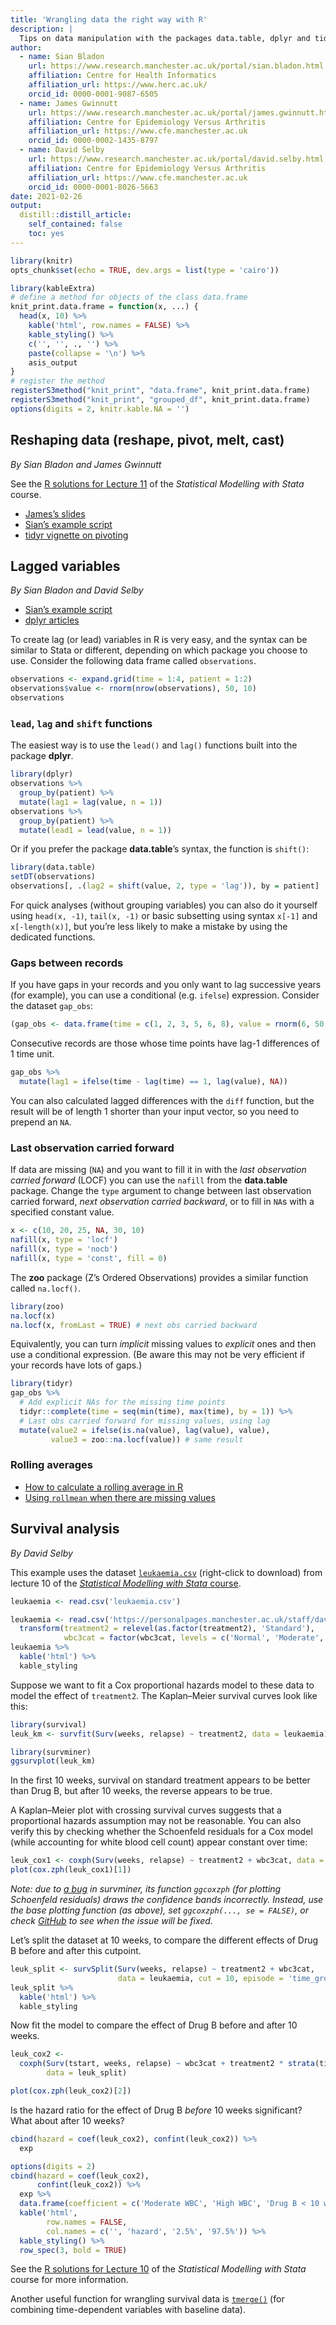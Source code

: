 ```yaml
---
title: 'Wrangling data the right way with R'
description: |
  Tips on data manipulation with the packages data.table, dplyr and tidyr, including reshaping data, creating lagged variables and preparing data for survival analysis.
author:
  - name: Sian Bladon
    url: https://www.research.manchester.ac.uk/portal/sian.bladon.html
    affiliation: Centre for Health Informatics
    affiliation_url: https://www.herc.ac.uk/
    orcid_id: 0000-0001-9087-6505
  - name: James Gwinnutt
    url: https://www.research.manchester.ac.uk/portal/james.gwinnutt.html
    affiliation: Centre for Epidemiology Versus Arthritis
    affiliation_url: https://www.cfe.manchester.ac.uk
    orcid_id: 0000-0002-1435-8797
  - name: David Selby
    url: https://www.research.manchester.ac.uk/portal/david.selby.html
    affiliation: Centre for Epidemiology Versus Arthritis
    affiliation_url: https://www.cfe.manchester.ac.uk
    orcid_id: 0000-0001-8026-5663
date: 2021-02-26
output:
  distill::distill_article:
    self_contained: false
    toc: yes
---
```


```r
library(knitr)
opts_chunk$set(echo = TRUE, dev.args = list(type = 'cairo'))

library(kableExtra)
# define a method for objects of the class data.frame
knit_print.data.frame = function(x, ...) {
  head(x, 10) %>%
    kable('html', row.names = FALSE) %>%
    kable_styling() %>%
    c('', '', ., '') %>%
    paste(collapse = '\n') %>%
    asis_output
}
# register the method
registerS3method("knit_print", "data.frame", knit_print.data.frame)
registerS3method("knit_print", "grouped_df", knit_print.data.frame)
options(digits = 2, knitr.kable.NA = '')
```

## Reshaping data (reshape, pivot, melt, cast)

_By Sian Bladon and James Gwinnutt_

See the [R solutions for Lecture 11](https://personalpages.manchester.ac.uk/staff/david.selby/stata/2021-02-02-refinements/#reshaping-data) of the _Statistical Modelling with Stata_ course.

- [James's slides](Reshaping data using R - J Gwinnutt.pptx) <i class="fas fa-file-powerpoint" title=".pptx"></i>
- [Sian's example script](r_thritis_feb2021.html) <i class="fab fa-r-project" title=".R"></i>
- [tidyr vignette on pivoting](https://tidyr.tidyverse.org/articles/pivot.html)

## Lagged variables

_By Sian Bladon and David Selby_

- [Sian's example script](r_thritis_feb2021.html) <i class="fab fa-r-project" title=".R"></i>
- [dplyr articles](https://dplyr.tidyverse.org/articles/index.html)

To create lag (or lead) variables in R is very easy, and the syntax can be similar to Stata or different, depending on which package you choose to use.
Consider the following data frame called `observations`.

```r
observations <- expand.grid(time = 1:4, patient = 1:2)
observations$value <- rnorm(nrow(observations), 50, 10)
observations
```
### `lead`, `lag` and `shift` functions

The easiest way is to use the `lead()` and `lag()` functions built into the package **dplyr**.

```r
library(dplyr)
observations %>%
  group_by(patient) %>%
  mutate(lag1 = lag(value, n = 1))
observations %>%
  group_by(patient) %>%
  mutate(lead1 = lead(value, n = 1))
```
Or if you prefer the package **data.table**'s syntax, the function is `shift()`:

```r
library(data.table)
setDT(observations)
observations[, .(lag2 = shift(value, 2, type = 'lag')), by = patient]
```

For quick analyses (without grouping variables) you can also do it yourself using `head(x, -1)`, `tail(x, -1)` or basic subsetting using syntax `x[-1]` and `x[-length(x)]`, but you're less likely to make a mistake by using the dedicated functions.

### Gaps between records

If you have gaps in your records and you only want to lag successive years (for example), you can use a conditional (e.g. `ifelse`) expression.
Consider the dataset `gap_obs`:

```r
(gap_obs <- data.frame(time = c(1, 2, 3, 5, 6, 8), value = rnorm(6, 50, 10)))
```

Consecutive records are those whose time points have lag-1 differences of 1 time unit.

```r
gap_obs %>%
  mutate(lag1 = ifelse(time - lag(time) == 1, lag(value), NA))
```

You can also calculated lagged differences with the `diff` function, but the result will be of length 1 shorter than your input vector, so you need to prepend an `NA`.

### Last observation carried forward

If data are missing (`NA`) and you want to fill it in with the _last observation carried forward_ (LOCF) you can use the `nafill` from the **data.table** package.
Change the `type` argument to change between last observation carried forward, _next observation carried backward_, or to fill in `NA`s with a specified constant value.

```r
x <- c(10, 20, 25, NA, 30, 10)
nafill(x, type = 'locf')
nafill(x, type = 'nocb')
nafill(x, type = 'const', fill = 0)
```

The **zoo** package (Z's Ordered Observations) provides a similar function called `na.locf()`.

```r
library(zoo)
na.locf(x)
na.locf(x, fromLast = TRUE) # next obs carried backward
```

Equivalently, you can turn _implicit_ missing values to _explicit_ ones and then use a conditional expression.
(Be aware this may not be very efficient if your records have lots of gaps.)

```r
library(tidyr)
gap_obs %>%
  # Add explicit NAs for the missing time points
  tidyr::complete(time = seq(min(time), max(time), by = 1)) %>%
  # Last obs carried forward for missing values, using lag
  mutate(value2 = ifelse(is.na(value), lag(value), value),
         value3 = zoo::na.locf(value)) # same result
```

### Rolling averages

- [How to calculate a rolling average in R](https://www.storybench.org/how-to-calculate-a-rolling-average-in-r/)
- [Using `rollmean` when there are missing values](https://stackoverflow.com/questions/17765001/using-rollmean-when-there-are-missing-values-na)

## Survival analysis

*By David Selby*

This example uses the dataset [`leukaemia.csv`](https://personalpages.manchester.ac.uk/staff/david.selby/stata/2021-02-01-survival/leukaemia.csv) (right-click to download) from lecture 10 of the [_Statistical Modelling with Stata_ course](https://personalpages.manchester.ac.uk/staff/mark.lunt/stats_course.html).

```r
leukaemia <- read.csv('leukaemia.csv')
```

```r
leukaemia <- read.csv('https://personalpages.manchester.ac.uk/staff/david.selby/stata/2021-02-01-survival/leukaemia.csv') %>%
  transform(treatment2 = relevel(as.factor(treatment2), 'Standard'),
            wbc3cat = factor(wbc3cat, levels = c('Normal', 'Moderate', 'High')))
leukaemia %>%
  kable('html') %>%
  kable_styling
```

Suppose we want to fit a Cox proportional hazards model to these data to model the effect of `treatment2`.
The Kaplan--Meier survival curves look like this:

```r
library(survival)
leuk_km <- survfit(Surv(weeks, relapse) ~ treatment2, data = leukaemia)

library(survminer)
ggsurvplot(leuk_km)
```

In the first 10 weeks, survival on standard treatment appears to be better than Drug B, but after 10 weeks, the reverse appears to be true.

A Kaplan--Meier plot with crossing survival curves suggests that a proportional hazards assumption may not be reasonable.
You can also verify this by checking whether the Schoenfeld residuals for a Cox model (while accounting for white blood cell count) appear constant over time:

```r
leuk_cox1 <- coxph(Surv(weeks, relapse) ~ treatment2 + wbc3cat, data = leukaemia)
plot(cox.zph(leuk_cox1)[1])
```
*Note: due to [a bug](https://github.com/kassambara/survminer/issues/444) in survminer, its function `ggcoxzph` (for plotting Schoenfeld residuals) draws the confidence bands incorrectly. Instead, use the base plotting function (as above), set `ggcoxzph(..., se = FALSE)`, or check [GitHub](https://github.com/kassambara/survminer/issues/444) to see when the issue will be fixed.*

Let's split the dataset at 10 weeks, to compare the different effects of Drug B before and after this cutpoint.

```r
leuk_split <- survSplit(Surv(weeks, relapse) ~ treatment2 + wbc3cat,
                        data = leukaemia, cut = 10, episode = 'time_group')
leuk_split %>%
  kable('html') %>%
  kable_styling
```
Now fit the model to compare the effect of Drug B before and after 10 weeks.

```r
leuk_cox2 <-
  coxph(Surv(tstart, weeks, relapse) ~ wbc3cat + treatment2 * strata(time_group),
        data = leuk_split)

plot(cox.zph(leuk_cox2)[2])
```

Is the hazard ratio for the effect of Drug B _before_ 10 weeks significant?
What about after 10 weeks?

```r
cbind(hazard = coef(leuk_cox2), confint(leuk_cox2)) %>%
  exp
```

```r
options(digits = 2)
cbind(hazard = coef(leuk_cox2),
      confint(leuk_cox2)) %>%
  exp %>%
  data.frame(coefficient = c('Moderate WBC', 'High WBC', 'Drug B < 10 wks', 'Drug B >= 10 wks'), .) %>%
  kable('html',
        row.names = FALSE,
        col.names = c('', 'hazard', '2.5%', '97.5%')) %>%
  kable_styling() %>%
  row_spec(3, bold = TRUE)
```

See the [R solutions for Lecture 10](https://personalpages.manchester.ac.uk/staff/david.selby/stata/2021-02-01-survival/#non-proportional-hazards) of the _Statistical Modelling with Stata_ course for more information.

Another useful function for wrangling survival data is [`tmerge()`](https://rdrr.io/cran/survival/man/tmerge.html) (for combining time-dependent variables with baseline data).
